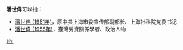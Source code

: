'''潘世偉'''可以指：
* [[潘世伟_(1951年)|潘世伟 (1951年)]]，原中共上海市委宣传部副部长、上海社科院党委书记
* [[潘世偉_(1955年)|潘世偉 (1955年)]]，臺灣勞資關係學者、政治人物

{{disambig}}

[[Category:三字潘姓人名消歧义|shi]]